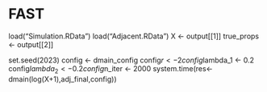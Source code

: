 # FAST

load("Simulation.RData")
load("Adjacent.RData")
X <- output[[1]]
true_props <-  output[[2]]

set.seed(2023)
config <- dmain_config
config$r <- 2
config$lambda_1 <- 0.2
config$lambda_2 <- 0.2
config$n_iter <- 2000
system.time(res<-dmain(log(X+1),adj_final,config))

